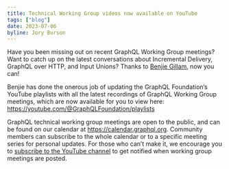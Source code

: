 ```yaml
---
title: Technical Working Group videos now available on YouTube
tags: ["blog"]
date: 2023-07-06
byline: Jory Burson
---
```


Have you been missing out on recent GraphQL Working Group meetings? Want to
catch up on the latest conversations about Incremental Delivery, GraphQL over
HTTP, and Input Unions? Thanks to [Benjie Gillam](https://github.com/benjie),
now you can!

Benjie has done the onerous job of updating the GraphQL Foundation’s YouTube
playlists with all the latest recordings of GraphQL Working Group meetings,
which are now available for you to view here:
https://youtube.com/@GraphQLFoundation/playlists

GraphQL technical working group meetings are open to the public, and can be
found on our calendar at https://calendar.graphql.org. Community members can
subscribe to the whole calendar or to a specific meeting series for personal
updates. For those who can’t make it, we encourage you to
[subscribe to the YouTube channel](https://youtube.com/@GraphQLFoundation) to
get notified when working group meetings are posted.
